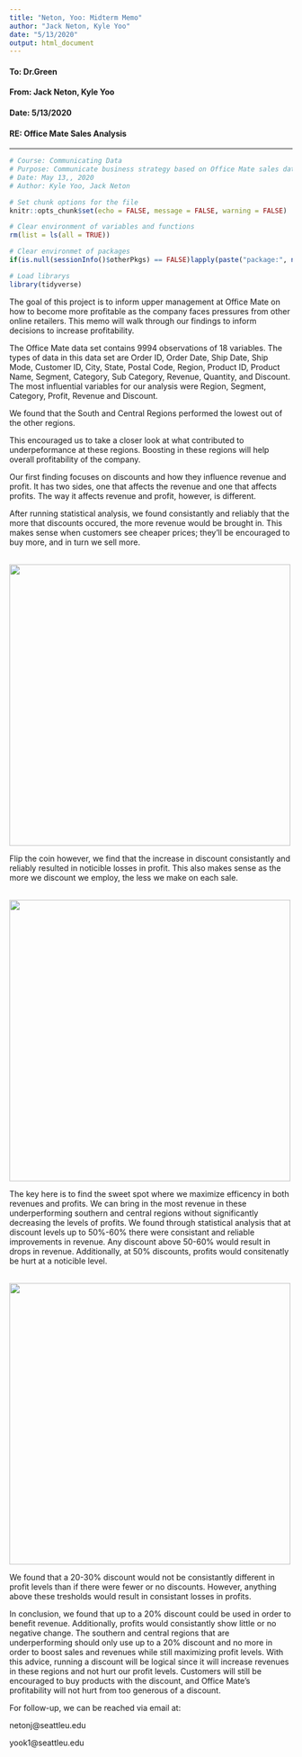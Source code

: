 ```yaml
---
title: "Neton, Yoo: Midterm Memo"
author: "Jack Neton, Kyle Yoo"
date: "5/13/2020"
output: html_document
---
```

#### **To: Dr.Green**  
  
#### **From: Jack Neton, Kyle Yoo**  
  
#### **Date: 5/13/2020**   
  
#### **RE: Office Mate Sales Analysis**  

***

```r
# Course: Communicating Data
# Purpose: Communicate business strategy based on Office Mate sales data.
# Date: May 13,, 2020
# Author: Kyle Yoo, Jack Neton 

```


```r
# Set chunk options for the file
knitr::opts_chunk$set(echo = FALSE, message = FALSE, warning = FALSE)

```

```r
# Clear environment of variables and functions
rm(list = ls(all = TRUE)) 

# Clear environmet of packages
if(is.null(sessionInfo()$otherPkgs) == FALSE)lapply(paste("package:", names(sessionInfo()$otherPkgs), sep=""), detach, character.only = TRUE, unload = TRUE)

```

```r
# Load librarys
library(tidyverse)

```

The goal of this project is to inform upper management at Office Mate on how to become more profitable as the company faces pressures from other online retailers. This memo will walk through our findings to inform decisions to increase profitability.

The Office Mate data set contains 9994 observations of 18 variables. The types of data in this data set are Order ID, Order Date, Ship Date, Ship Mode, Customer ID, City, State, Postal Code, Region, Product ID, Product Name, Segment, Category, Sub Category, Revenue, Quantity, and Discount. The most influential variables for our analysis were Region, Segment, Category, Profit, Revenue and Discount. 

We found that the South and Central Regions performed the lowest out of the other regions. 



This encouraged us to take a closer look at what contributed to underpeformance at these regions. Boosting in these regions will help overall profitability of the company.

Our first finding focuses on discounts and how they influence revenue and profit. It has two sides, one that affects the revenue and one that affects profits. The way it affects revenue and profit, however, is different. 



After running statistical analysis, we found consistantly and reliably that the more that discounts occured, the more revenue would be brought in. This makes sense when customers see cheaper prices; they'll be encouraged to buy more, and in turn we sell more. 

<br>
![](mean_discount.png){width=500px}

Flip the coin however, we find that the increase in discount consistantly and reliably resulted in noticible losses in profit. This also makes sense as the more we discount we employ, the less we make on each sale. 

<br>
![](mean_profit.png){width=500px}

The key here is to find the sweet spot where we maximize efficency in both revenues and profits. We can bring in the most revenue in these underperforming southern and central regions without significantly decreasing the levels of profits. We found through statistical analysis that at discount levels up to 50%-60% there were consistant and reliable improvements in revenue. Any discount above 50-60% would result in drops in revenue. Additionally, at 50% discounts, profits would consitenatly be hurt at a noticible level. 

<br>
![](revenue_discount.png){width=500px}

We found that a 20-30% discount would not be consistantly different in profit levels than if there were fewer or no discounts. However, anything above these tresholds would result in consistant losses in profits. 

In conclusion, we found that up to a 20% discount could be used in order to benefit revenue. Additionally, profits would consistantly show little or no negative change. The southern and central regions that are underperforming should only use up to a 20% discount and no more in order to boost sales and revenues while still maximizing profit levels. With this advice, running a discount will be logical since it will increase revenues in these regions and not hurt our profit levels. Customers will still be encouraged to buy products with the discount, and Office Mate's profitability will not hurt from too generous of a discount. 

For follow-up, we can be reached via email at:

netonj@seattleu.edu

yook1@seattleu.edu





